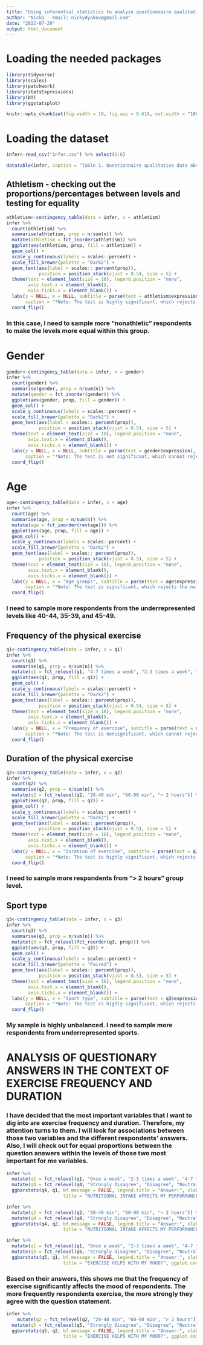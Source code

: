 ```yaml
---
title: "Using inferential statistics to analyze questionnaire qualitative data about physical exercise!"
author: "NickD - email: nickydyakov@gmail.com"
date: "2022-07-29"
output: html_document
---
```


# Loading the needed packages
```r
library(tidyverse)
library(scales)
library(patchwork)
library(statsExpressions)
library(DT)
library(ggstatsplot)
```

```r
knitr::opts_chunk$set(fig.width = 10, fig.asp = 0.618, out.width = "100%")
```

# Loading the dataset
```r
infer<-read_csv("infer.csv") %>% select(1:8)
```

```r
datatable(infer, caption = "Table 1. Questionnaire qualitative data about physical exercise")
```

## Athletism - checking out the proportions/percentages between levels and testing for equality
```r
athletism<-contingency_table(data = infer, x = athletism)
infer %>% 
  count(athletism) %>% 
  summarise(athletism, prop = n/sum(n)) %>% 
  mutate(athletism = fct_inorder(athletism)) %>% 
  ggplot(aes(athletism, prop, fill = athletism)) +
  geom_col() +
  scale_y_continuous(labels = scales::percent) +
  scale_fill_brewer(palette = "Dark2") +
  geom_text(aes(label = scales:: percent(prop)), 
            position = position_stack(vjust = 0.5), size = 5) +
  theme(text = element_text(size = 18), legend.position = "none", 
        axis.text.x = element_blank(),
        axis.ticks.x = element_blank()) +
  labs(y = NULL, x = NULL, subtitle = parse(text = athletism$expression),
       caption = "*Note: The test is highly significant, which rejects the null hypothesis for equal proportions/percentages") +
  coord_flip()
```

### In this case, I need to sample more "nonathletic" respondents to make the levels more equal within this group.

# Gender
```r
gender<-contingency_table(data = infer, x = gender)
infer %>% 
  count(gender) %>% 
  summarise(gender, prop = n/sum(n)) %>% 
  mutate(gender = fct_inorder(gender)) %>% 
  ggplot(aes(gender, prop, fill = gender)) +
  geom_col() +
  scale_y_continuous(labels = scales::percent) +
  scale_fill_brewer(palette = "Dark2") +
  geom_text(aes(label = scales:: percent(prop)), 
            position = position_stack(vjust = 0.5), size = 5) +
  theme(text = element_text(size = 18), legend.position = "none", 
        axis.text.x = element_blank(),
        axis.ticks.x = element_blank()) +
  labs(y = NULL, x = NULL, subtitle = parse(text = gender$expression),
       caption = "*Note: The test is not significant, which cannot reject the null hypothesis for equal proportions/percentages") +
  coord_flip()
```

# Age
```r
age<-contingency_table(data = infer, x = age)
infer %>% 
  count(age) %>% 
  summarise(age, prop = n/sum(n)) %>% 
  mutate(age = fct_inorder(rev(age))) %>% 
  ggplot(aes(age, prop, fill = age)) +
  geom_col() +
  scale_y_continuous(labels = scales::percent) +
  scale_fill_brewer(palette = "Dark2") +
  geom_text(aes(label = scales:: percent(prop)), 
            position = position_stack(vjust = 0.5), size = 5) +
  theme(text = element_text(size = 18), legend.position = "none", 
        axis.text.x = element_blank(),
        axis.ticks.x = element_blank()) +
  labs(y = NULL, x = "Age groups", subtitle = parse(text = age$expression),
       caption = "*Note: The test is significant, which rejects the null hypothesis for equal proportions/percentages") +
  coord_flip()
```

### I need to sample more respondents from the underrepresented levels like 40-44, 35-39, and 45-49.


## Frequency of the physical exercise
```r
q1<-contingency_table(data = infer, x = q1)
infer %>% 
  count(q1) %>% 
  summarise(q1, prop = n/sum(n)) %>% 
  mutate(q1 = fct_relevel(q1, "4-7 times a week", "2-3 times a week", "Once a week")) %>% 
  ggplot(aes(q1, prop, fill = q1)) +
  geom_col() +
  scale_y_continuous(labels = scales::percent) +
  scale_fill_brewer(palette = "Dark2") +
  geom_text(aes(label = scales:: percent(prop)), 
            position = position_stack(vjust = 0.5), size = 5) +
  theme(text = element_text(size = 18), legend.position = "none", 
        axis.text.x = element_blank(),
        axis.ticks.x = element_blank()) +
  labs(y = NULL, x = "Frequency of exercise", subtitle = parse(text = q1$expression),
       caption = "*Note: The test is nonsignificant, which cannot reject the null hypothesis for equal proportions/percentages") +
  coord_flip()
```

## Duration of the physical exercise
```r
q2<-contingency_table(data = infer, x = q2)
infer %>% 
  count(q2) %>% 
  summarise(q2, prop = n/sum(n)) %>% 
  mutate(q2 = fct_relevel(q2, "20-40 min", "60-90 min", "> 2 hours")) %>% 
  ggplot(aes(q2, prop, fill = q2)) +
  geom_col() +
  scale_y_continuous(labels = scales::percent) +
  scale_fill_brewer(palette = "Dark2") +
  geom_text(aes(label = scales:: percent(prop)), 
            position = position_stack(vjust = 0.5), size = 5) +
  theme(text = element_text(size = 18), legend.position = "none", 
        axis.text.x = element_blank(),
        axis.ticks.x = element_blank()) +
  labs(y = NULL, x = "Duration of exercise", subtitle = parse(text = q2$expression),
       caption = "*Note: The test is highly significant, which rejects the null hypothesis for equal proportions/percentages") +
  coord_flip()
```

### I need to sample more respondents from "> 2 hours" group level.

## Sport type
```r
q3<-contingency_table(data = infer, x = q3)
infer %>% 
  count(q3) %>% 
  summarise(q3, prop = n/sum(n)) %>% 
  mutate(q3 = fct_relevel(fct_reorder(q3, prop))) %>% 
  ggplot(aes(q3, prop, fill = q3)) +
  geom_col() +
  scale_y_continuous(labels = scales::percent) +
  scale_fill_brewer(palette = "Paired") +
  geom_text(aes(label = scales:: percent(prop)), 
            position = position_stack(vjust = 0.5), size = 5) +
  theme(text = element_text(size = 16), legend.position = "none", 
        axis.text.x = element_blank(),
        axis.ticks.x = element_blank()) +
  labs(y = NULL, x = "Sport type", subtitle = parse(text = q3$expression),
       caption = "*Note: The test is highly significant, which rejects the hypothesis for equal proportions/percentages") +
  coord_flip()
```

### My sample is highly unbalanced. I need to sample more respondents from underrepresented sports.

# ANALYSIS OF QUESTIONARY ANSWERS IN THE CONTEXT OF EXERCISE FREQUENCY AND DURATION
### I have decided that the most important variables that I want to dig into are exercise frequency and duration. Therefore, my attention turns to them. I will look for associations between those two variables and the different respondents' answers. Also, I will check out for equal proportions between the question answers within the levels of those two most important for me variables.

```r
infer %>% 
  mutate(q1 = fct_relevel(q1, "Once a week", "2-3 times a week", "4-7 times a week")) %>% 
  mutate(q4 = fct_relevel(q4, "Strongly Disagree", "Disagree", "Neutral", "Agree", "Strongly Agree")) %>% 
  ggbarstats(q4, q1, bf.message = FALSE, legend.title = "Answer:", xlab = "Frequency of exercise", 
  					 title = "NUTRITIONAL INTAKE AFFECTS MY PERFORMANCE?", ggplot.component = theme(text = element_text(size = 16)))
```

```r
infer %>% 
  mutate(q2 = fct_relevel(q2, "20-40 min", "60-90 min", "> 2 hours")) %>% 
  mutate(q4 = fct_relevel(q4, "Strongly Disagree", "Disagree", "Neutral", "Agree", "Strongly Agree")) %>% 
  ggbarstats(q4, q2, bf.message = FALSE, legend.title = "Answer:", xlab = "Duration of exercise", 
  					 title = "NUTRITIONAL INTAKE AFFECTS MY PERFORMANCE?", ggplot.component = theme(text = element_text(size = 16)))
```

```r
infer %>% 
  mutate(q1 = fct_relevel(q1, "Once a week", "2-3 times a week", "4-7 times a week")) %>% 
  mutate(q5 = fct_relevel(q5, "Strongly Disagree", "Disagree", "Neutral", "Agree", "Strongly Agree")) %>% 
  ggbarstats(q5, q1, bf.message = FALSE, legend.title = "Answer:", xlab = "Frequency of exercise", 
  					 title = "EXERCISE HELPS WITH MY MOOD?", ggplot.component = theme(text = element_text(size = 16)))
```

### Based on their answers, this shows me that the frequency of exercise significantly affects the mood of respondents. The more frequently respondents exercise, the more strongly they agree with the question statement.

```r
infer %>% 
	mutate(q2 = fct_relevel(q2, "20-40 min", "60-90 min", "> 2 hours")) %>% 
  mutate(q5 = fct_relevel(q5, "Strongly Disagree", "Disagree", "Neutral", "Agree", "Strongly Agree")) %>% 
  ggbarstats(q5, q2, bf.message = FALSE, legend.title = "Answer:", xlab = "Duration of exercise", 
  					 title = "EXERCISE HELPS WITH MY MOOD?", ggplot.component = theme(text = element_text(size = 16)))
```